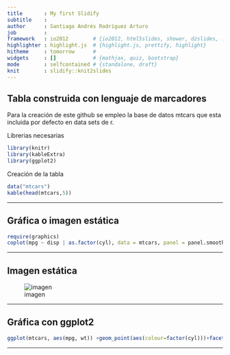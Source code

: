 ```yaml
---
title       : My first Slidify
subtitle    : 
author      : Santiago Andrés Rodríguez Arturo  
job         : 
framework   : io2012        # {io2012, html5slides, shower, dzslides, ...}
highlighter : highlight.js  # {highlight.js, prettify, highlight}
hitheme     : tomorrow      # 
widgets     : []            # {mathjax, quiz, bootstrap}
mode        : selfcontained # {standalone, draft}
knit        : slidify::knit2slides
---
```


## Tabla construida con lenguaje de marcadores 
Para la creación de este github se empleo la base de datos mtcars que esta incluida por defecto en data sets de r.


Librerias necesarias 
```r
library(knitr)
library(kableExtra)
library(ggplot2)

```
Creación de la tabla
```r
data("mtcars")
kable(head(mtcars,5))

```

---

## Gráfica o imagen estática  
```r
require(graphics)
coplot(mpg ~ disp | as.factor(cyl), data = mtcars, panel = panel.smooth, rows = 1)
```

---


## Imagen estática  
![imagen](http://goo.gl/kcRF4e)      



---



## Gráfica con ggplot2

```r
ggplot(mtcars, aes(mpg, wt)) +geom_point(aes(colour=factor(cyl)))+facet_grid(.~am)
```

---